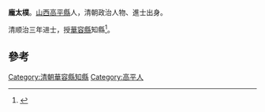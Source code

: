 '''龐太樸'''。[[山西|山西]][[高平縣|高平縣]]人，清朝政治人物、進士出身。

清顺治三年进士，授[[華容縣|華容縣]]知縣<ref>{{cite book|author1=（清）王轩等纂修|editor=刘克文总点校|title=山西通志|date=1990年11月|publisher=北京：中华书局|isbn=7-101-00700-7|pages=1911|accessdate=2016-05-06}}</ref>。

==參考==
{{reflist}}
{{清朝人物小作品}}
{{順治三年丙戌科殿試金榜}}

[[Category:清朝華容縣知縣|Category:清朝華容縣知縣]]
[[Category:高平人|Category:高平人]]